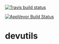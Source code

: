 [![Travis build status](https://travis-ci.org/dpastoor/devutils.svg?branch=master)](https://travis-ci.org/dpastoor/devutils)

[![AppVeyor Build Status](https://ci.appveyor.com/api/projects/status/github/dpastoor/devutils?branch=master&svg=true)](https://ci.appveyor.com/project/dpastoor/devutils)

devutils
==========
